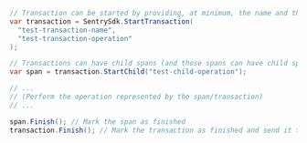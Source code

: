 ```csharp
// Transaction can be started by providing, at minimum, the name and the operation
var transaction = SentrySdk.StartTransaction(
  "test-transaction-name",
  "test-transaction-operation"
);

// Transactions can have child spans (and those spans can have child spans as well)
var span = transaction.StartChild("test-child-operation");

// ...
// (Perform the operation represented by the span/transaction)
// ...

span.Finish(); // Mark the span as finished
transaction.Finish(); // Mark the transaction as finished and send it to Sentry
```
